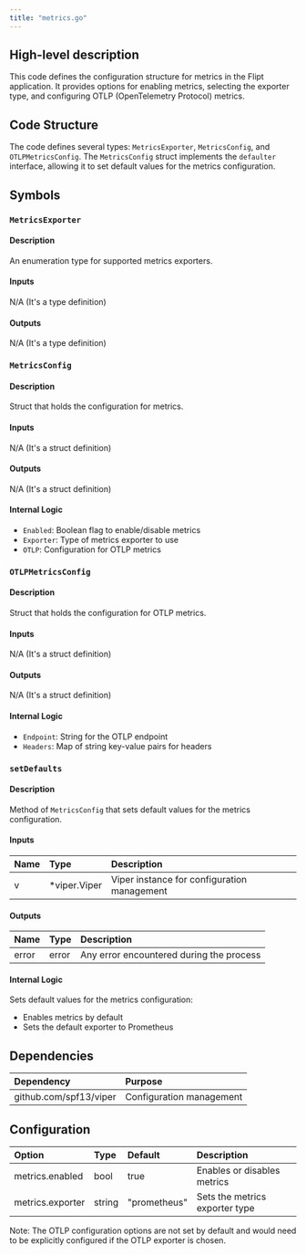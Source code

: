 ```yaml
---
title: "metrics.go"
---
```


## High-level description
This code defines the configuration structure for metrics in the Flipt application. It provides options for enabling metrics, selecting the exporter type, and configuring OTLP (OpenTelemetry Protocol) metrics.

## Code Structure
The code defines several types: `MetricsExporter`, `MetricsConfig`, and `OTLPMetricsConfig`. The `MetricsConfig` struct implements the `defaulter` interface, allowing it to set default values for the metrics configuration.

## Symbols

### `MetricsExporter`
#### Description
An enumeration type for supported metrics exporters.

#### Inputs
N/A (It's a type definition)

#### Outputs
N/A (It's a type definition)

### `MetricsConfig`
#### Description
Struct that holds the configuration for metrics.

#### Inputs
N/A (It's a struct definition)

#### Outputs
N/A (It's a struct definition)

#### Internal Logic
- `Enabled`: Boolean flag to enable/disable metrics
- `Exporter`: Type of metrics exporter to use
- `OTLP`: Configuration for OTLP metrics

### `OTLPMetricsConfig`
#### Description
Struct that holds the configuration for OTLP metrics.

#### Inputs
N/A (It's a struct definition)

#### Outputs
N/A (It's a struct definition)

#### Internal Logic
- `Endpoint`: String for the OTLP endpoint
- `Headers`: Map of string key-value pairs for headers

### `setDefaults`
#### Description
Method of `MetricsConfig` that sets default values for the metrics configuration.

#### Inputs
| Name | Type | Description |
|:-----|:-----|:------------|
| v | *viper.Viper | Viper instance for configuration management |

#### Outputs
| Name | Type | Description |
|:-----|:-----|:------------|
| error | error | Any error encountered during the process |

#### Internal Logic
Sets default values for the metrics configuration:
- Enables metrics by default
- Sets the default exporter to Prometheus

## Dependencies
| Dependency | Purpose |
|:-----------|:--------|
| github.com/spf13/viper | Configuration management |

## Configuration
| Option | Type | Default | Description |
|:-------|:-----|:--------|:------------|
| metrics.enabled | bool | true | Enables or disables metrics |
| metrics.exporter | string | "prometheus" | Sets the metrics exporter type |

Note: The OTLP configuration options are not set by default and would need to be explicitly configured if the OTLP exporter is chosen.